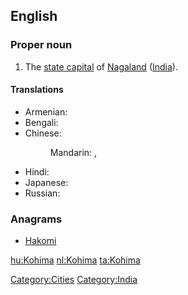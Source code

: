 ==English==
{{wikipedia}}

===Proper noun===
{{en-proper noun}}

# The [[state capital]] of [[Nagaland]] ([[India]]).

====Translations====
{{trans-top|capital of Nagaland, India}}
* Armenian: {{t-|hy|Կոհիմա|tr=Kohima}}
* Bengali: {{t|bn|কোহিমা|sc=Beng|xs=Bengali}}
* Chinese:
*: Mandarin: {{t|cmn|科希馬|sc=Hani}},  {{t|cmn|科希马|tr=Kēxīmǎ|sc=Hani}}
{{trans-mid}}
* Hindi: {{t|hi|कोहिमा|tr=kōhimā|xs=Hindi}}
* Japanese: {{t|ja|コヒマ|tr=Kohima}}
* Russian: {{t|ru|Кохима|f|tr=Koxíma}}
{{trans-bottom}}

===Anagrams===
* [[Hakomi#English|Hakomi]]

[[Category:Cities]]
[[Category:India]]

[[hu:Kohima]]
[[nl:Kohima]]
[[ta:Kohima]]